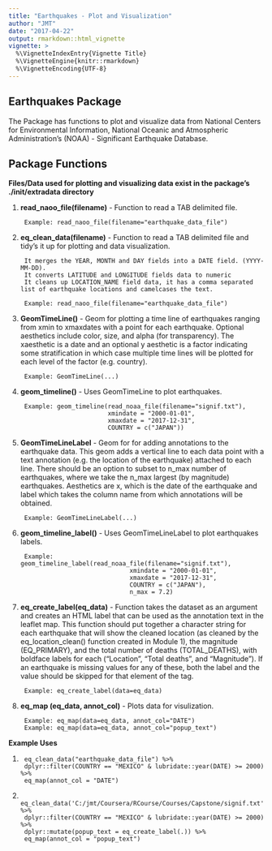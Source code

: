 ```yaml
---
title: "Earthquakes - Plot and Visualization"
author: "JMT"
date: "2017-04-22"
output: rmarkdown::html_vignette
vignette: >
  %\VignetteIndexEntry{Vignette Title}
  %\VignetteEngine{knitr::rmarkdown}
  %\VignetteEncoding{UTF-8}
---
```


## Earthquakes Package

The Package has functions to plot and visualize data from National Centers for Environmental Information, National Oceanic and Atmospheric Administration's (NOAA) - Significant Earthquake Database.

## Package Functions
**Files/Data used for plotting and visualizing data exist in the package's ./init/extradata directory**

1. **read_naoo_file(filename)** - Function to read a TAB delimited file.

        Example: read_naoo_file(filename="earthquake_data_file")

2. **eq_clean_data(filename)** - Function to read a TAB delimited file and tidy's it up for plotting and data visualization.

        It merges the YEAR, MONTH and DAY fields into a DATE field. (YYYY-MM-DD).
        It converts LATITUDE and LONGITUDE fields data to numeric
        It cleans up LOCATION_NAME field data, it has a comma separated list of earthquake locations and camelcases the text.

        Example: read_naoo_file(filename="earthquake_data_file")

3. **GeomTimeLine()** - Geom for plotting a time line of earthquakes ranging from xmin to xmaxdates with a point for each earthquake. Optional aesthetics include color, size, and alpha (for transparency). The xaesthetic is a date and an optional y aesthetic is a factor indicating some stratification in which case multiple time lines will be plotted for each level of the factor (e.g. country).

        Example: GeomTimeLine(...)


4. **geom_timeline()** - Uses GeomTimeLine to plot earthquakes.

        Example: geom_timeline(read_noaa_file(filename="signif.txt"),
                               xmindate = "2000-01-01",
                               xmaxdate = "2017-12-31",
                               COUNTRY = c("JAPAN"))

5. **GeomTimeLineLabel** - Geom for for adding annotations to the earthquake data. This geom adds a vertical line to each data point with a text annotation (e.g. the location of the earthquake) attached to each line. There should be an option to subset to n_max number of earthquakes, where we take the n_max largest (by magnitude) earthquakes. Aesthetics are x, which is the date of the earthquake and label which takes the column name from which annotations will be obtained.

        Example: GeomTimeLineLabel(...)


6. **geom_timeline_label()** - Uses GeomTimeLineLabel to plot earthquakes labels.

        Example: geom_timeline_label(read_noaa_file(filename="signif.txt"),
                                     xmindate = "2000-01-01",
                                     xmaxdate = "2017-12-31",
                                     COUNTRY = c("JAPAN"),
                                     n_max = 7.2)

7. **eq_create_label(eq_data)** - Function takes the dataset as an argument and creates an HTML label that can be used as the annotation text in the leaflet map. This function should put together a character string for each earthquake that will show the cleaned location (as cleaned by the eq_location_clean() function created in Module 1), the magnitude (EQ_PRIMARY), and the total number of deaths (TOTAL_DEATHS), with boldface labels for each ("Location", "Total deaths", and "Magnitude"). If an earthquake is missing values for any of these, both the label and the value should be skipped for that element of the tag.

        Example: eq_create_label(data=eq_data)

8. **eq_map (eq_data, annot_col)** - Plots data for visulization.

        Example: eq_map(data=eq_data, annot_col="DATE")
        Example: eq_map(data=eq_data, annot_col="popup_text")

**Example Uses**

1.      eq_clean_data("earthquake_data_file") %>%
        dplyr::filter(COUNTRY == "MEXICO" & lubridate::year(DATE) >= 2000) %>%
        eq_map(annot_col = "DATE")

2.      eq_clean_data('C:/jmt/Coursera/RCourse/Courses/Capstone/signif.txt') %>%
        dplyr::filter(COUNTRY == "MEXICO" & lubridate::year(DATE) >= 2000) %>%
        dplyr::mutate(popup_text = eq_create_label(.)) %>%
        eq_map(annot_col = "popup_text")

